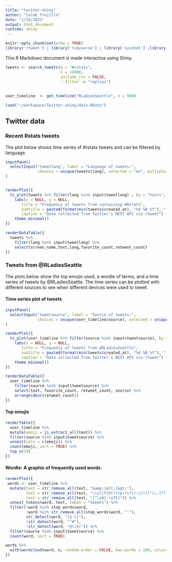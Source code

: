 ```yaml
---
title: "twitter-shiny"
author: "Caleb Trujillo"
date: "1/24/2021"
output: html_document
runtime: shiny
---
```


```r
knitr::opts_chunk$set(echo = TRUE)
library('rtweet') ; library('tidyverse') ; library('syuzhet') ;library('emo') ; library('wordcloud') ; library('DT') ; library('tidytext')
```

This R Markdown document is made interactive using Shiny. 


```r
tweets <- search_tweets(q = "#rstats", 
                        n = 16000,
                        include_rts = FALSE,
                        `-filter` = "replies")
         
                        
user_timeline  <- get_timeline("RLadiesSeattle", n = 900)

```

```r
load("~/workspace/Twitter-shiny/data.RData")
```
## Twitter data {.tabset}

### Recent Rstats tweets

The plot below shows time series of #rstats tweets and can be filtered by language.

```r
inputPanel(
  selectInput("tweetlang", label = "Language of tweets:",
              choices = unique(tweets$lang), selected = "en", multiple = TRUE)
)


renderPlot({
  ts_plot(tweets %>% filter(lang %in% input$tweetlang) , by = "hours", col = "blue")  +
    labs(x = NULL, y = NULL,
       title = "Frequency of tweets from containing #Rstats",
       subtitle = paste0(format(min(tweets$created_at), "%d %B %Y"), " to ", format(max(tweets$created_at),"%d %B %Y")),
       caption = "Data collected from Twitter's REST API via rtweet") + 
    theme_minimal()
})

renderDataTable({
  tweets %>% 
    filter(lang %in% input$tweetlang) %>% 
    select(screen_name,text,lang,favorite_count,retweet_count)
})
```


### Tweets from @RLadiesSeattle

The plots below show the top emojis used, a wordle of terms, and a time series of tweets by @RLadiesSeattle. The time series can be plotted with different sources to see when different devices were used to tweet.

#### Time series plot of tweets

```r
inputPanel(
  selectInput("tweetsource", label = "Source of tweets:",
              choices = unique(user_timeline$source), selected = unique(user_timeline$source), multiple = TRUE)
)

renderPlot({
  ts_plot(user_timeline %>% filter(source %in% input$tweetsource), by = "months", col = "blue") +
    labs(x = NULL, y = NULL,
       title = "Frequency of tweets from @RLadiesSeattle",
       subtitle = paste0(format(min(tweets$created_at), "%d %B %Y"), " to ", format(max(tweets$created_at),"%d %B %Y")),
       caption = "Data collected from Twitter's REST API via rtweet") + 
    theme_minimal()
})

renderDataTable({
  user_timeline %>% 
    filter(source %in% input$tweetsource) %>% 
    select(text, favorite_count, retweet_count, source) %>%
    arrange(desc(retweet_count))
})

```

#### Top emojis

```r
renderTable({
  user_timeline %>%
  mutate(emoji = ji_extract_all(text)) %>%
  filter(source %in% input$tweetsource) %>%
  unnest(cols = c(emoji)) %>%
  count(emoji, sort = TRUE) %>%
  top_n(10)
})
```

#### Wordle: A graphic of frequently used words.

```r
renderPlot({
 words <- user_timeline %>%
  mutate(text = str_remove_all(text, "&amp;|&lt;|&gt;"),
         text = str_remove_all(text, "\\s?(f|ht)(tp)(s?)(://)([^\\.]*)[\\.|/](\\S*)"),
         text = str_remove_all(text, "[^\x01-\x7F]")) %>% 
  unnest_tokens(word, text, token = "tweets") %>%
  filter(!word %in% stop_words$word,
         !word %in% str_remove_all(stop_words$word, "'"),
         str_detect(word, "[a-z]"),
         !str_detect(word, "^#"),         
         !str_detect(word, "@\\S+")) %>%
  filter(source %in% input$tweetsource) %>%
  count(word, sort = TRUE)

words %>% 
  with(wordcloud(word, n, random.order = FALSE, max.words = 100, colors = "#F29545")) 
})
```
